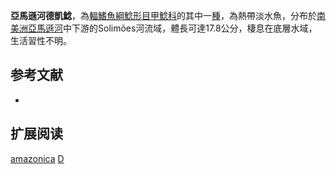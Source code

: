 {{Speciesbox
| name = 亞馬遜河德凱鯰
| image = 
| image_width = 250px
| image_caption = 
| status = NE
| status_system = IUCN3.1
| genus = Dekeyseria
| species = amazonica
| authority = [[Rapp_Py-Daniel|Rapp Py-Daniel]], 1985
| synonyms = 
}}

'''亞馬遜河德凱鯰'''，為[[輻鰭魚綱|輻鰭魚綱]][[鯰形目|鯰形目]][[甲鯰科|甲鯰科]]的其中一[[種|種]]，為熱帶淡水魚，分布於[[南美洲|南美洲]][[亞馬遜河|亞馬遜河]]中下游的Solimões河流域，體長可達17.8公分，棲息在底層水域，生活習性不明。

==参考文献==
*{{FishBase_species|genus=Dekeyseria|species=amazonica |year=2014|month=11}}

== 扩展阅读 ==
{{refbegin}}
{{wikispecies-inline|Dekeyseria amazonica |亞馬遜河德凱鯰}}
{{refend}}
{{Taxonbar|from=Q3754517}}

[[Category:德凱鯰屬|amazonica]]
[[Category:1985年描述的魚類|D]]